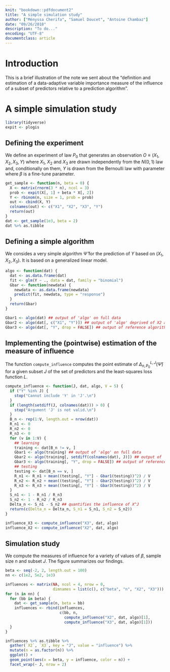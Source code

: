 ```yaml
---
knit: "bookdown::pdfdocument2"
title: "A simple simulation study"
author: ["Ményssa Cherifa", "Samuel Doucet", "Antoine Chambaz"]
date: "09/26/2018"
description: "To do..."
encoding: "UTF-8"
documentclass: article
---
```


# Introduction

This is  a brief illustration  of the note we  sent about the  "definition and
estimation of a data-adaptive variable  importance measure of the influence of
a subset of predictors relative to a prediction algorithm".

# A simple simulation study

```r
library(tidyverse)
expit <- plogis
```

## Defining the experiment

We define an experiment of law $P_{0}$ that generates an observation $O \equiv
(X_1, X_2, X_3, Y)$ where $X_1$,  $X_2$ and $X_3$ are drawn independently from
the $N(0,1)$ law  and, conditionally on them, $Y$ is  drawn from the Bernoulli
law with parameter
\begin{equation}
  \textrm{expit}\left(X_1 + \beta X_{2}\right)
\end{equation}
where $\beta$ is a fine-tune parameter.

```r
get_sample <- function(n, beta = 0) {
  X <- matrix(rnorm(3 * n), ncol = 3)
  prob <- expit(X[, 1] + beta * X[, 2])
  Y <- rbinom(n, size = 1, prob = prob)
  out <- cbind(X, Y)
  colnames(out) <- c("X1", "X2", "X3", "Y")
  return(out)
}
dat <- get_sample(1e3, beta = 2)
dat %>% as.tibble
```

## Defining a simple algorithm

We consides a very simple algorithm $\widehat{\Psi}$ for the prediction of $Y$
based on $(X_1, X_2, X_3)$. It is based on a generalized linear model.


```r
algo <- function(dat) {
  dat <- as.data.frame(dat)
  fit <- glm(Y ~ ., data = dat, family = "binomial")
  Gbar <- function(newdata) {
    newdata <- as.data.frame(newdata)
    predict(fit, newdata, type = "response")
  }
  return(Gbar)
}

Gbar1 <- algo(dat) ## output of 'algo' on full data
Gbar2 <- algo(dat[, c("X1", "Y")]) ## output of 'algo' deprived of X2 and X3
Gbar3 <- algo(dat[, "Y", drop = FALSE]) ## output of reference algorithm
```

## Implementing the (pointwise) estimation of the measure of influence

The   function   `compute_influence`   computes    the   point   estimate   of
$\Delta_{n,P_{0}}^{L,J} (\widehat{\Psi})$ for a given subset $J$ of the set of
predictors and the least-squares loss function $L$.

```r
compute_influence <- function(J, dat, algo, V = 5) {
  if ("Y" %in% J) {
    stop("Cannot include 'Y' in 'J'.\n")
  }
  if (length(setdiff(J, colnames(dat))) > 0) {
    stop("Argument 'J' is not valid.\n")
  }
  B_n <- rep(1:V, length.out = nrow(dat))
  R_n1 <- 0
  R_n2 <- 0
  R_n3 <- 0
  for (v in 1:V) {
    ## learning
    training <- dat[B_n != v, ]
    Gbar1 <- algo(training) ## output of 'algo' on full data
    Gbar2 <- algo(training[, setdiff(colnames(dat), J)]) ## output of 'algo' deprived of X^J
    Gbar3 <- algo(training[, "Y", drop = FALSE]) ## output of reference algorithm
    ## testing
    testing <- dat[B_n == v, ]
    R_n1 <- R_n1 + mean((testing[, "Y"] - Gbar1(testing))^2) / V
    R_n2 <- R_n2 + mean((testing[, "Y"] - Gbar2(testing))^2) / V 
    R_n3 <- R_n3 + mean((testing[, "Y"] - Gbar3(testing))^2) / V 
  }
  S_n1 <- 1 - R_n1 / R_n3
  S_n2 <- 1 - R_n2 / R_n3
  Delta_n <- S_n1 - S_n2 ## quantifies the influence of X^J
  return(c(Delta_n = Delta_n, S_n1 = S_n1, S_n2 = S_n2))
}

influence_X3 <- compute_influence("X3", dat, algo)
influence_X2 <- compute_influence("X2", dat, algo)
```

## Simulation study

We  compute the  measures of  influence for  a variety  of values  of $\beta$,
sample size $n$ and subset $J$. The figure summarizes our findings.

```r
beta <- seq(-2, 2, length.out = 100)
nn <- c(1e2, 5e2, 1e3)

influences <- matrix(NA, ncol = 4, nrow = 0,
                     dimnames = list(c(), c("beta", "n", "X2", "X3")))
for (n in nn) {
  for (bb in beta) {
    dat <- get_sample(n, beta = bb)
    influences <- rbind(influences,
                        c(bb, n,
                          compute_influence("X2", dat, algo)[1],
                          compute_influence("X3", dat, algo)[1]))
  }
}

influences %>% as.tibble %>%
  gather(`X2`, `X3`, key = "J", value = "influence") %>%
  mutate(n = as.factor(n)) %>% 
  ggplot() +
  geom_point(aes(x = beta, y = influence, color = n)) +
  facet_wrap(~ J, nrow = 2)
```

